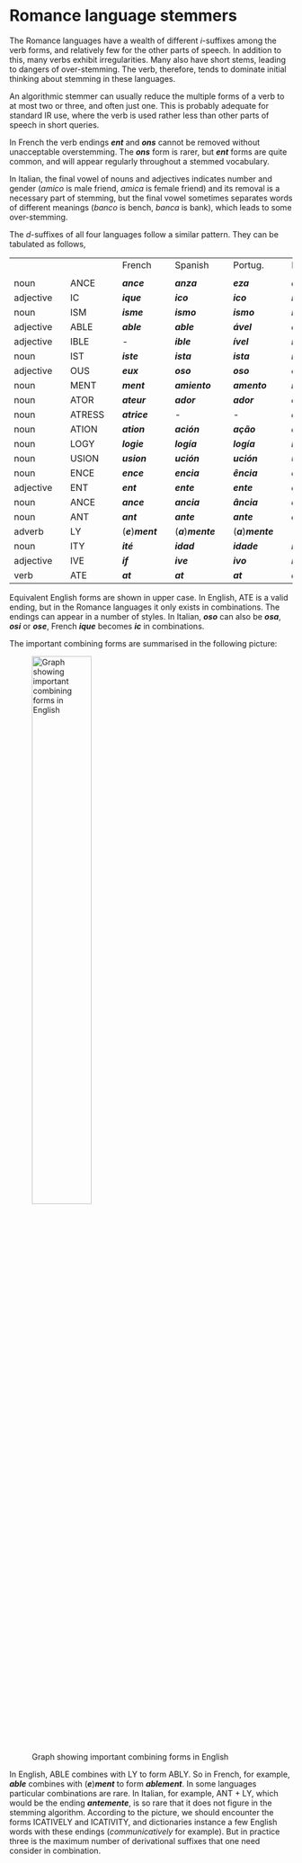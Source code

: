 # Romance language stemmers

The Romance languages have a wealth of different _i_\-suffixes among the verb forms, and relatively few for the other parts of speech. In addition to this, many verbs exhibit irregularities. Many also have short stems, leading to dangers of over-stemming. The verb, therefore, tends to dominate initial thinking about stemming in these languages.

An algorithmic stemmer can usually reduce the multiple forms of a verb to at most two or three, and often just one. This is probably adequate for standard IR use, where the verb is used rather less than other parts of speech in short queries.

In French the verb endings **_ent_** and **_ons_** cannot be removed without unacceptable overstemming. The **_ons_** form is rarer, but **_ent_** forms are quite common, and will appear regularly throughout a stemmed vocabulary.

In Italian, the final vowel of nouns and adjectives indicates number and gender (_amico_ is male friend, _amica_ is female friend) and its removal is a necessary part of stemming, but the final vowel sometimes separates words of different meanings (_banco_ is bench, _banca_ is bank), which leads to some over-stemming.

The _d_\-suffixes of all four languages follow a similar pattern. They can be tabulated as follows,

|     |     |     |     |     |     |     |     |     |     |     |
| --- | --- | --- | --- | --- | --- | --- | --- | --- | --- | --- |
|     |     |     |     | French |     | Spanish |     | Portug. |     | Italian |
|     |
| noun |     | ANCE |     | **_ance_** |     | **_anza_** |     | **_eza_** |     | **_anza_** |
| adjective |     | IC  |     | **_ique_** |     | **_ico_** |     | **_ico_** |     | **_ico_** |
| noun |     | ISM |     | **_isme_** |     | **_ismo_** |     | **_ismo_** |     | **_ismo_** |
| adjective |     | ABLE |     | **_able_** |     | **_able_** |     | **_ável_** |     | **_abile_** |
| adjective |     | IBLE |     | \-  |     | **_ible_** |     | **_ível_** |     | **_ibile_** |
| noun |     | IST |     | **_iste_** |     | **_ista_** |     | **_ista_** |     | **_ista_** |
| adjective |     | OUS |     | **_eux_** |     | **_oso_** |     | **_oso_** |     | **_oso_** |
| noun |     | MENT |     | **_ment_** |     | **_amiento_** |     | **_amento_** |     | **_mente_** |
| noun |     | ATOR |     | **_ateur_** |     | **_ador_** |     | **_ador_** |     | **_attore_** |
| noun |     | ATRESS |     | **_atrice_** |     | \-  |     | \-  |     | **_atrice_** |
| noun |     | ATION |     | **_ation_** |     | **_ación_** |     | **_ação_** |     | **_azione_** |
| noun |     | LOGY |     | **_logie_** |     | **_logía_** |     | **_logía_** |     | **_logia_** |
| noun |     | USION |     | **_usion_** |     | **_ución_** |     | **_ución_** |     | **_uzione_** |
| noun |     | ENCE |     | **_ence_** |     | **_encia_** |     | **_ência_** |     | **_enza_** |
| adjective |     | ENT |     | **_ent_** |     | **_ente_** |     | **_ente_** |     | **_ente_** |
| noun |     | ANCE |     | **_ance_** |     | **_ancia_** |     | **_ância_** |     | **_anza_** |
| noun |     | ANT |     | **_ant_** |     | **_ante_** |     | **_ante_** |     | **_ante_** |
| adverb |     | LY  |     | (**_e_**)**_ment_** |     | (**_a_**)**_mente_** |     | (**_a_**)**_mente_** |     | (**_a_**)**_mente_** |
| noun |     | ITY |     | **_ité_** |     | **_idad_** |     | **_idade_** |     | **_ità_** |
| adjective |     | IVE |     | **_if_** |     | **_ive_** |     | **_ivo_** |     | **_ivo_** |
| verb |     | ATE |     | **_at_** |     | **_at_** |     | **_at_** |     | **_at_** |

Equivalent English forms are shown in upper case. In English, ATE is a valid ending, but in the Romance languages it only exists in combinations. The endings can appear in a number of styles. In Italian, **_oso_** can also be **_osa_**, **_osi_** or **_ose_**, French **_ique_** becomes **_ic_** in combinations.

The important combining forms are summarised in the following picture:

![Graph showing important combining forms in English](english-combining-forms.png){width=50%}

In English, ABLE combines with LY to form ABLY. So in French, for example, **_able_** combines with (**_e_**)**_ment_** to form **_ablement_**. In some languages particular combinations are rare. In Italian, for example, ANT + LY, which would be the ending **_antemente_**, is so rare that it does not figure in the stemming algorithm. According to the picture, we should encounter the forms ICATIVELY and ICATIVITY, and dictionaries instance a few English words with these endings (_communicatively_ for example). But in practice three is the maximum number of derivational suffixes that one need consider in combination.